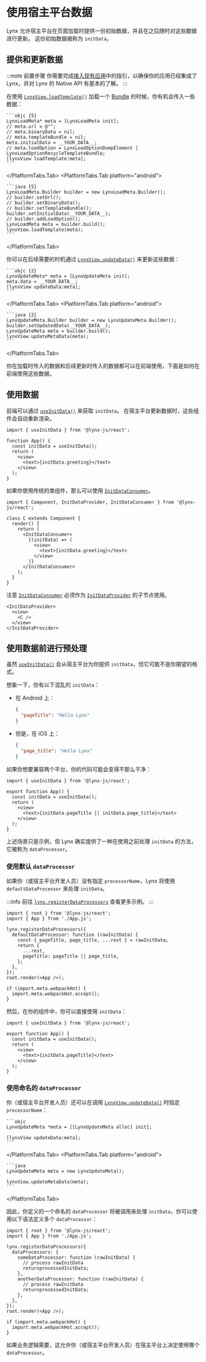
# 使用宿主平台数据

Lynx 允许宿主平台在页面加载时提供一份初始数据，并且在之后随时对这些数据进行更新。
这份初始数据被称为 `initData`。

## 提供和更新数据

:::note 前置步骤
你需要完成[接入现有应用](/guide/start/integrate-with-existing-apps.html)中的指引，以确保你的应用已经集成了 Lynx，并对 Lynx 的 Native API 有基本的了解。
:::

在使用 [`LynxView.loadTemplate()`] 加载一个 [Bundle](/guide/spec.html#app-bundle-aka-template-bundle) 的时候，你有机会传入一些数据：

<PlatformTabs hashKey="platform">
  <PlatformTabs.Tab platform="ios">

    ```objc {5}
    LynxLoadMeta* meta = [LynxLoadMeta init];
    // meta.url = @"";
    // meta.binaryData = nil;
    // meta.templateBundle = nil;
    meta.initialData = __YOUR_DATA__;
    // meta.loadOption = LynxLoadOptionDumpElement | LynxLoadOptionRecycleTemplateBundle;
    [lynxView loadTemplate:meta];
    ```

  </PlatformTabs.Tab>
  <PlatformTabs.Tab platform="android">

    ```java {5}
    LynxLoadMeta.Builder builder = new LynxLoadMeta.Builder();
    // builder.setUrl();
    // builder.setBinaryData();
    // builder.setTemplateBundle();
    builder.setInitialData(__YOUR_DATA__);
    // builder.addLoadOption();
    LynxLoadMeta meta = builder.build();
    lynxView.loadTemplate(meta);
    ```

  </PlatformTabs.Tab>
</PlatformTabs>

你可以在后续需要的时机通过 [`LynxView.updateData()`] 来更新这些数据：

<PlatformTabs hashKey="platform">
  <PlatformTabs.Tab platform="ios">

    ```objc {2}
    LynxUpdateMeta* meta = [LynxUpdateMeta init];
    meta.data = __YOUR_DATA__;
    [lynxView updateData:meta];
    ```

  </PlatformTabs.Tab>
  <PlatformTabs.Tab platform="android">

    ```java {2}
    LynxUpdateMeta.Builder builder = new LynxUpdateMeta.Builder();
    builder.setUpdatedData(__YOUR_DATA__);
    LynxUpdateMeta meta = builder.build();
    lynxView.updateMetaData(meta);
    ```

  </PlatformTabs.Tab>
</PlatformTabs>

你在加载时传入的数据和后续更新时传入的数据都可以在前端使用，下面是如何在前端使用这些数据。

## 使用数据

前端可以通过 [`useInitData()`] 来获取 `initData`。
在宿主平台更新数据时，这些组件会自动重新渲染。

```tsx title="src/App.jsx"
import { useInitData } from '@lynx-js/react';

function App() {
  const initData = useInitData();
  return (
    <view>
      <text>{initData.greeting}</text>
    </view>
  );
}
```

如果你使用传统的类组件，那么可以使用 [`InitDataConsumer`]。

```tsx
import { Component, InitDataProvider, InitDataConsumer } from '@lynx-js/react';

class C extends Component {
  render() {
    return (
      <InitDataConsumer>
        {(initData) => (
          <view>
            <text>{initData.greeting}</text>
          </view>
        )}
      </InitDataConsumer>
    );
  }
}
```

注意 [`InitDataConsumer`] 必须作为 [`InitDataProvider`] 的子节点使用。

```tsx
<InitDataProvider>
  <view>
    <C />
  </view>
</InitDataProvider>
```

## 使用数据前进行预处理

虽然 [`useInitData()`] 会从宿主平台为你提供 `initData`，但它可能不是你期望的格式。

想象一下，你有以下混乱的 `initData`：

- 在 Android 上：

  ```json
  {
    "pageTitle": "Hello Lynx"
  }
  ```

- 但是，在 iOS 上：

  ```json
  {
    "page_title": "Hello Lynx"
  }
  ```

如果你想要兼容两个平台，你的代码可能会变得不那么干净：

```tsx {7}
import { useInitData } from '@lynx-js/react';

export function App() {
  const initData = useInitData();
  return (
    <view>
      <text>{initData.pageTitle || initData.page_title}</text>
    </view>
  );
}
```

上述场景只是示例，但 Lynx 确实提供了一种在使用之前处理 `initData` 的方法，它被称为 `dataProcessor`。

### 使用默认 `dataProcessor`

如果你（或宿主平台开发人员）没有指定 `processorName`，Lynx 将使用 `defaultDataProcessor` 来处理 `initData`。

:::info
前往 [`lynx.registerDataProcessors`] 查看更多示例。
:::

```tsx title="src/index.tsx" {4-12}
import { root } from '@lynx-js/react';
import { App } from './App.js';

lynx.registerDataProcessors({
  defaultDataProcessor: function (rawInitData) {
    const { pageTitle, page_title, ...rest } = rawInitData;
    return {
      ...rest,
      pageTitle: pageTitle || page_title,
    };
  },
});
root.render(<App />);

if (import.meta.webpackHot) {
  import.meta.webpackHot.accept();
}
```

然后，在你的组件中，你可以直接使用 `initData`：

```tsx title="src/App.jsx" {7}
import { useInitData } from '@lynx-js/react';

export function App() {
  const initData = useInitData();
  return (
    <view>
      <text>{initData.pageTitle}</text>
    </view>
  );
}
```

### 使用命名的 `dataProcessor`

你（或宿主平台开发人员）还可以在调用 [`LynxView.updateData()`] 时指定 `processorName`：

<PlatformTabs hashKey="platform">
  <PlatformTabs.Tab platform="ios">

    ```objc
    LynxUpdateMeta *meta = [[LynxUpdateMeta alloc] init];

    [lynxView updateData:meta];
    ```

  </PlatformTabs.Tab>
  <PlatformTabs.Tab platform="android">

    ```java
    LynxUpdateMeta meta = new LynxUpdateMeta();

    lynxView.updateMetaData(meta);
    ```

  </PlatformTabs.Tab>
</PlatformTabs>

因此，你定义的一个命名的 `dataProcessor` 将被调用来处理 `initData`，你可以使用以下语法定义多个 `dataProcessor`：

```tsx title="src/index.tsx" {5-14}
import { root } from '@lynx-js/react';
import { App } from './App.js';

lynx.registerDataProcessors({
  dataProcessors: {
    someDataProcessor: function (rawInitData) {
      // process rawInitData
      returnprocessedInitData;
    },
    anotherDataProcessor: function (rawInitData) {
      // process rawInitData
      returnprocessedInitData;
    },
  },
});
root.render(<App />);

if (import.meta.webpackHot) {
  import.meta.webpackHot.accept();
}
```

如果业务逻辑需要，这允许你（或宿主平台开发人员）在宿主平台上决定使用哪个 `dataProcessor`。

[`LynxView.loadTemplate()`]: /api/lynx-native-api/lynx-view/load-template
[`LynxView.updateData()`]: /api/lynx-native-api/lynx-view/update-data
[`useInitData()`]: /api/react/Function.useInitData
[`InitDataConsumer`]: /api/react/Function.InitDataConsumer
[`InitDataProvider`]: /api/react/Function.InitDataProvider
[`lynx.registerdataprocessors`]: /api/react/Interface.Lynx#registerdataprocessors
